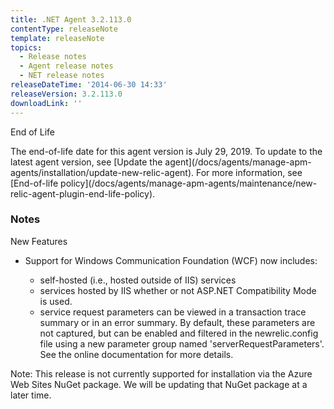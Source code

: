 ```yaml
---
title: .NET Agent 3.2.113.0
contentType: releaseNote
template: releaseNote
topics:
  - Release notes
  - Agent release notes
  - NET release notes
releaseDateTime: '2014-06-30 14:33'
releaseVersion: 3.2.113.0
downloadLink: ''
---
```


End of Life

<Callout variant="important">
  The end-of-life date for this agent version is July 29, 2019. To update to the latest agent version, see [Update the agent](/docs/agents/manage-apm-agents/installation/update-new-relic-agent). For more information, see [End-of-life policy](/docs/agents/manage-apm-agents/maintenance/new-relic-agent-plugin-end-life-policy).
</Callout>

### Notes

New Features

* Support for Windows Communication Foundation (WCF) now includes:

  * self-hosted (i.e., hosted outside of IIS) services
  * services hosted by IIS whether or not ASP.NET Compatibility Mode is used.
  * service request parameters can be viewed in a transaction trace summary or in an error summary. By default, these parameters are not captured, but can be enabled and filtered in the newrelic.config file using a new parameter group named 'serverRequestParameters'. See the online documentation for more details.

Note: This release is not currently supported for installation via the Azure Web Sites NuGet package. We will be updating that NuGet package at a later time.
